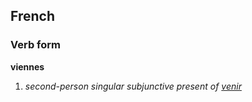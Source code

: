 ==French==
===Verb form===
'''viennes'''

# ''second-person singular subjunctive present of [[venir]]''